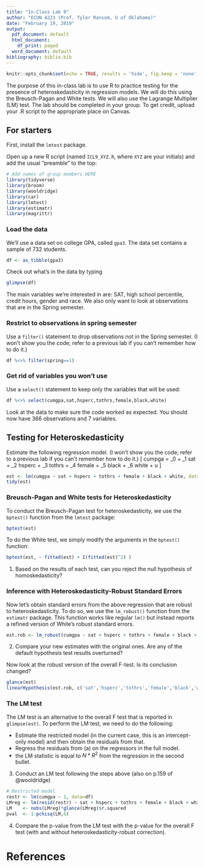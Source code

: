 ---
title: "In-Class Lab 9"
author: "ECON 4223 (Prof. Tyler Ransom, U of Oklahoma)"
date: "February 19, 2019"
output:
  pdf_document: default
  html_document:
    df_print: paged
  word_document: default
bibliography: biblio.bib
---

```{r setup, include=FALSE}
knitr::opts_chunk$set(echo = TRUE, results = 'hide', fig.keep = 'none')
```

The purpose of this in-class lab is to use R to practice testing for the presence of heteroskedasticity in regression models. We will do this using the Breusch-Pagan and White tests. We will also use the Lagrange Multiplier (LM) test. The lab should be completed in your group. To get credit, upload your .R script to the appropriate place on Canvas. 

## For starters
First, install the `lmtest` package.

Open up a new R script (named `ICL9_XYZ.R`, where `XYZ` are your initials) and add the usual "preamble" to the top:
```{r message=FALSE, warning=FALSE, paged.print=FALSE}
# Add names of group members HERE
library(tidyverse)
library(broom)
library(wooldridge)
library(car)
library(lmtest)
library(estimatr)
library(magrittr)
```



### Load the data
We'll use a data set on college GPA, called `gpa3`. The data set contains a sample of 732 students.
```{r}
df <- as_tibble(gpa3)
```

Check out what's in the data by typing
```{r}
glimpse(df)
```

The main variables we're interested in are: SAT, high school percentile, credit hours, gender and race. We also only want to look at observations that are in the Spring semester.

### Restrict to observations in spring semester
Use a `filter()` statement to drop observations not in the Spring semester. (I won't show you the code; refer to a previous lab if you can't remember how to do it.)
```{r include=FALSE, message=FALSE, warning=FALSE, paged.print=FALSE}
df %<>% filter(spring==1)
```

### Get rid of variables you won't use
Use a `select()` statement to keep only the variables that will be used:
```{r}
df %<>% select(cumgpa,sat,hsperc,tothrs,female,black,white)
```
Look at the data to make sure the code worked as expected. You should now have 366 observations and 7 variables.

## Testing for Heteroskedasticity
Estimate the following regression model. (I won't show you the code; refer to a previous lab if you can't remember how to do it.)
\[
cumpga = \beta_0 + \beta_1 sat + \beta_2 hsperc + \beta_3 tothrs + \beta_4 female + \beta_5 black + \beta_6 white + u
\]
```{r include=FALSE, message=FALSE, warning=FALSE, paged.print=FALSE}
est <- lm(cumgpa ~ sat + hsperc + tothrs + female + black + white, data=df)
tidy(est)
```

### Breusch-Pagan and White tests for Heteroskedasticity
To conduct the Breusch-Pagan test for heteroskedasticity, we use the `bptest()` function from the `lmtest` package:
```{r}
bptest(est)
```

To do the White test, we simply modify the arguments in the `bptest()` function:
```{r}
bptest(est, ~ fitted(est) + I(fitted(est)^2) )
```

1. Based on the results of each test, can you reject the null hypothesis of homoskedasticity?

### Inference with Heteroskedasticity-Robust Standard Errors
Now let's obtain standard errors from the above regression that are robust to heteroskedasticity. To do so, we use the `lm_robust()` function from the `estimatr` package. This function works like regular `lm()` but instead reports a refined version of White's robust standard errors.

```{r}
est.rob <- lm_robust(cumgpa ~ sat + hsperc + tothrs + female + black + white, data=df)
```

2. Compare your new estimates with the original ones. Are any of the default hypothesis test results overturned?

Now look at the robust version of the overall F-test. Is its conclusion changed?

```{r}
glance(est)
linearHypothesis(est.rob, c('sat','hsperc','tothrs','female','black','white'))
```


### The LM test
The LM test is an alternative to the overall F test that is reported in `glimpse(est)`. To perform the LM test, we need to do the following:

- Estimate the restricted model (in the current case, this is an intercept-only model) and then obtain the residuals from that. 
- Regress the residuals from (a) on the regressors in the full model. 
- the LM statistic is equal to $N*R^2$ from the regression in the second bullet.

3. Conduct an LM test following the steps above (also on p.159 of @wooldridge)
```{r}
# Restricted model
restr <- lm(cumgpa ~ 1, data=df)
LMreg <- lm(resid(restr) ~ sat + hsperc + tothrs + female + black + white, data=df)
LM    <- nobs(LMreg)*glance(LMreg)$r.squared
pval  <- 1-pchisq(LM,6)
```

4. Compare the p-value from the LM test with the p-value for the overall F test (with and without heteroskedasticity-robust correction).


# References
